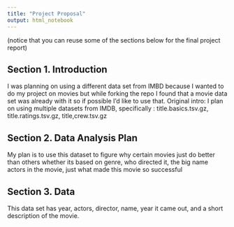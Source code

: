 ```yaml
---
title: "Project Proposal"
output: html_notebook
---
```


(notice that you can reuse some of the sections below for the final project report)

## Section 1. Introduction

I was planning on using a different data set from IMBD because I wanted to do my project on movies but while forking the repo I found that a movie data set was already with it so if possible I'd like to use that. 
Original intro: I plan on using multiple datasets from IMDB, specifically : title.basics.tsv.gz, title.ratings.tsv.gz, title,crew.tsv.gz

## Section 2. Data Analysis Plan

My plan is to use this dataset to figure why certain movies just do better than others whether its based on genre, who directed it, the big name actors in the movie, just what made this movie so successful

## Section 3. Data

This data set has year, actors, director, name, year it came out, and a short description of the movie.
